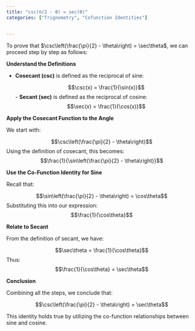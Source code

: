 ```yaml
---
title: "csc(π/2 - θ) = sec(θ)"
categories: ["Trignometry", "Cofunction Identities"]


---
```




To prove that $\csc\left(\frac{\pi}{2} - \theta\right) = \sec\theta$, we can proceed step by step as follows:

**Understand the Definitions**

- **Cosecant (csc)** is defined as the reciprocal of sine:
  
  $$\csc(x) = \frac{1}{\sin(x)}$$- **Secant (sec)** is defined as the reciprocal of cosine:$$\sec(x) = \frac{1}{\cos(x)}$$

**Apply the Cosecant Function to the Angle**

We start with:

$$\csc\left(\frac{\pi}{2} - \theta\right)$$Using the definition of cosecant, this becomes:$$\frac{1}{\sin\left(\frac{\pi}{2} - \theta\right)}$$

**Use the Co-Function Identity for Sine**

Recall that:

$$\sin\left(\frac{\pi}{2} - \theta\right) = \cos\theta$$Substituting this into our expression:$$\frac{1}{\cos\theta}$$

**Relate to Secant**

From the definition of secant, we have:

$$\sec\theta = \frac{1}{\cos\theta}$$Thus:$$\frac{1}{\cos\theta} = \sec\theta$$

**Conclusion**

Combining all the steps, we conclude that:

$$\csc\left(\frac{\pi}{2} - \theta\right) = \sec\theta$$

This identity holds true by utilizing the co-function relationships between sine and cosine.

